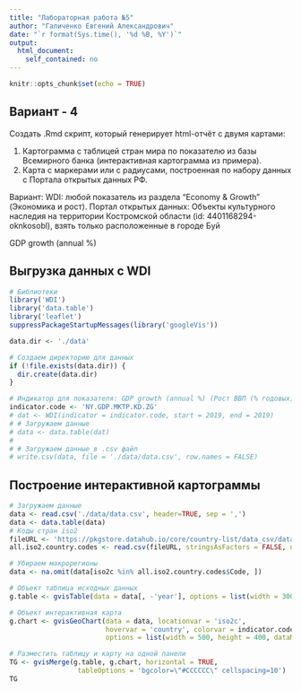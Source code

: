 ---
title: "Лабораторная работа №5"
author: "Галиченко Евгений Александрович"
date: "`r format(Sys.time(), '%d %B, %Y')`"
output:
  html_document:
    self_contained: no
---

```{r setup, include=FALSE}
knitr::opts_chunk$set(echo = TRUE)
```


## Вариант - 4

Создать .Rmd скрипт, который генерирует html-отчёт с двумя картами:

1. Картограмма с таблицей стран мира по показателю из базы Всемирного банка (интерактивная картограмма из примера).
2. Карта с маркерами или с радиусами, построенная по набору данных с Портала открытых данных РФ.

Вариант:
WDI: любой показатель из раздела “Economy & Growth” (Экономика и рост). Портал открытых данных: Объекты культурного наследия на территории Костромской области (id: 4401168294-oknkosobl), взять только расположенные в городе Буй



GDP growth (annual %)

## Выгрузка данных с WDI

```{r, warning=FALSE, message=FALSE}
# Библиотеки
library('WDI')
library('data.table')
library('leaflet')
suppressPackageStartupMessages(library('googleVis'))

data.dir <- './data'

# Создаем директорию для данных
if (!file.exists(data.dir)) {
  dir.create(data.dir)
}

# Индикатор для показателя: GDP growth (annual %) (Рост ВВП (% годовых))
indicator.code <- 'NY.GDP.MKTP.KD.ZG'
# dat <- WDI(indicator = indicator.code, start = 2019, end = 2019)
# # Загружаем данные
# data <- data.table(dat)
# 
# # Загружаем данные в .csv файл
# write.csv(data, file = './data/data.csv', row.names = FALSE)
```

## Построение интерактивной картограммы

```{r Интерактивная картограмма, results='asis', cache=TRUE}
# Загружаем данные
data <- read.csv('./data/data.csv', header=TRUE, sep = ',')
data <- data.table(data)
# Коды стран iso2
fileURL <- 'https://pkgstore.datahub.io/core/country-list/data_csv/data/d7c9d7cfb42cb69f4422dec222dbbaa8/data_csv.csv'
all.iso2.country.codes <- read.csv(fileURL, stringsAsFactors = FALSE, na.strings = '.')

# Убираем макрорегионы
data <- na.omit(data[iso2c %in% all.iso2.country.codes$Code, ])

# Объект таблица исходных данных
g.table <- gvisTable(data = data[, -'year'], options = list(width = 300, height = 400))

# Объект интерактивная карта
g.chart <- gvisGeoChart(data = data, locationvar = 'iso2c',
                        hovervar = 'country', colorvar = indicator.code,
                        options = list(width = 500, height = 400, dataMode = 'regions'))

# Разместить таблицу и карту на одной панели
TG <- gvisMerge(g.table, g.chart, horizontal = TRUE,
                 tableOptions = 'bgcolor=\"#CCCCCC\" cellspacing=10')
TG
```
